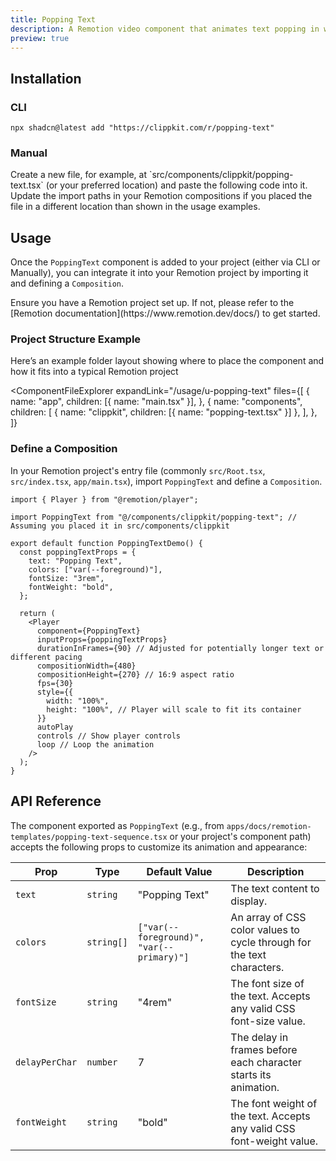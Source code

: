 ```yaml
---
title: Popping Text
description: A Remotion video component that animates text popping in with a spring effect.
preview: true
---
```


<ComponentTabs name="popping-text-demo" />

## Installation

### CLI

```package-install
npx shadcn@latest add "https://clippkit.com/r/popping-text"
```

### Manual

<Steps>
  <Step>
    Create a new file, for example, at `src/components/clippkit/popping-text.tsx` (or your preferred location) and paste the following code into it.
    <ComponentSource name="popping-text" />
  </Step>
  <Step>Update the import paths in your Remotion compositions if you placed the file in a different location than shown in the usage examples.</Step>
</Steps>

## Usage

Once the `PoppingText` component is added to your project (either via CLI or Manually), you can integrate it into your Remotion project by importing it and defining a `Composition`.

<Callout title="Prerequisite">
  Ensure you have a Remotion project set up. If not, please refer to the
  [Remotion documentation](https://www.remotion.dev/docs/) to get started.
</Callout>

### Project Structure Example

Here’s an example folder layout showing where to place the component and how it fits into a typical Remotion project

<ComponentFileExplorer
  expandLink="/usage/u-popping-text"
  files={[
    {
      name: "app",
      children: [{ name: "main.tsx" }],
    },
    {
      name: "components",
      children: [
        { name: "clippkit", children: [{ name: "popping-text.tsx" }] },
      ],
    },
  ]}
>
  <ComponentCode name="popping-text-demo" />
  <ComponentCode name="popping-text" />
</ComponentFileExplorer>

### Define a Composition

In your Remotion project's entry file (commonly `src/Root.tsx`, `src/index.tsx`, `app/main.tsx`), import `PoppingText` and define a `Composition`.

```tsx title="app/main.tsx (or equivalent)"
import { Player } from "@remotion/player";

import PoppingText from "@/components/clippkit/popping-text"; // Assuming you placed it in src/components/clippkit

export default function PoppingTextDemo() {
  const poppingTextProps = {
    text: "Popping Text",
    colors: ["var(--foreground)"],
    fontSize: "3rem",
    fontWeight: "bold",
  };

  return (
    <Player
      component={PoppingText}
      inputProps={poppingTextProps}
      durationInFrames={90} // Adjusted for potentially longer text or different pacing
      compositionWidth={480}
      compositionHeight={270} // 16:9 aspect ratio
      fps={30}
      style={{
        width: "100%",
        height: "100%", // Player will scale to fit its container
      }}
      autoPlay
      controls // Show player controls
      loop // Loop the animation
    />
  );
}
```

## API Reference

The component exported as `PoppingText` (e.g., from `apps/docs/remotion-templates/popping-text-sequence.tsx` or your project's component path) accepts the following props to customize its animation and appearance:

| Prop           | Type       | Default Value                             | Description                                                            |
| -------------- | ---------- | ----------------------------------------- | ---------------------------------------------------------------------- |
| `text`         | `string`   | "Popping Text"                            | The text content to display.                                           |
| `colors`       | `string[]` | `["var(--foreground)", "var(--primary)"]` | An array of CSS color values to cycle through for the text characters. |
| `fontSize`     | `string`   | "4rem"                                    | The font size of the text. Accepts any valid CSS font-size value.      |
| `delayPerChar` | `number`   | 7                                         | The delay in frames before each character starts its animation.        |
| `fontWeight`   | `string`   | "bold"                                    | The font weight of the text. Accepts any valid CSS font-weight value.  |
